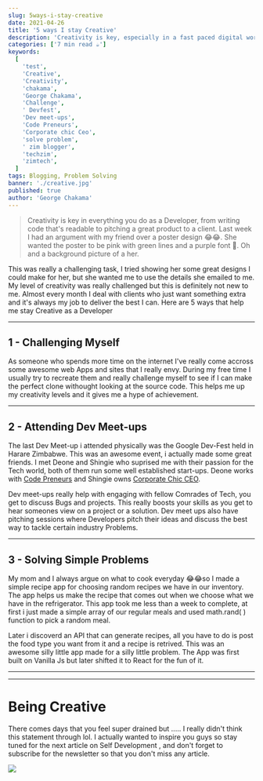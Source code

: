 ```yaml
---
slug: 5ways-i-stay-creative
date: 2021-04-26
title: '5 ways I stay Creative'
description: 'Creativity is key, especially in a fast paced digital world. Every single Day i challenge my creativity in ways that can help me become even better like.'
categories: ['7 min read ☕']
keywords:
  [
    'test',
    'Creative',
    'Creativity',
    'chakama',
    'George Chakama',
    'Challenge',
    ' Devfest',
    'Dev meet-ups',
    'Code Preneurs',
    'Corporate chic Ceo',
    'solve problem',
    ' zim blogger',
    'techzim',
    'zimtech',
  ]
tags: Blogging, Problem Solving
banner: './creative.jpg'
published: true
author: 'George Chakama'
---
```




> Creativity is key in everything you do as a Developer, from writing code that's readable to pitching a great product to a client. Last week I had an argument with my friend over a poster design 😂😂. She wanted the poster to be pink with green lines and a purple font 👐. Oh and a background picture of a her.

This was really a challenging task, I tried showing her some great designs I could make for her, but she wanted me to use the details she emailed to me. My level of creativity was really challenged but this is definitely not new to me. Almost every month I deal with clients who just want something extra and it's always my job to deliver the best I can. Here are 5 ways that help me stay Creative as a Developer

---

## 1 - Challenging Myself

As someone who spends more time on the internet I've really come accross some awesome web Apps and sites that I really envy. During my free time I usually try to recreate them and really challenge myself to see if I can make the perfect clone withought looking at the source code. This helps me up my creativity levels and it gives me a hype of achievement.

---

## 2 - Attending Dev Meet-ups

The last Dev Meet-up i attended physically was the Google Dev-Fest held in Harare Zimbabwe. This was an awesome event, i actually made some great friends. I met Deone and Shingie who suprised me with their passion for the Tech world, both of them run some well established start-ups. Deone works with [Code Preneurs](https://codepreneurs.co.zw/) and Shingie owns [Corporate Chic CEO](https://corporatechicceo.co.zw/).

Dev meet-ups really help with engaging with fellow Comrades of Tech, you get to discuss Bugs and projects. This really boosts your skills as you get to hear someones view on a project or a solution. Dev meet ups also have pitching sessions where Developers pitch their ideas and discuss the best way to tackle certain industry Problems.

---

## 3 - Solving Simple Problems

My mom and I always argue on what to cook everyday 😂😂so I made a simple recipe app for choosing random recipes we have in our inventory. The app helps us make the recipe that comes out when we choose what we have in the refrigerator. This app took me less than a week to complete, at first i just made a simple array of our regular meals and used math.rand( ) function to pick a random meal.

Later i discoverd an API that can generate recipes, all you have to do is post the food type you want from it and a recipe is retrived. This was an awesome silly little app made for a silly little problem. The App was first built on Vanilla Js but later shifted it to React for the fun of it.

---

---

# Being Creative

<div class="content-div">
  <div class="flex-item-left">
    <p style={{ textAlign: 'left' }}>
      There comes days that you feel super drained but ..... I really didn't
      think this statement through lol. I actually wanted to inspire you guys so
      stay tuned for the next article on Self Development , and don't forget to
      subscribe for the newsletter so that you don't miss any article.
    </p>
  </div>
  <div class="flex-item-right">
    <img src="./images.png" />
  </div>
</div>

<!-- ![Alt text here](./banner.jpg)
![Alt text here](./images.png) -->
